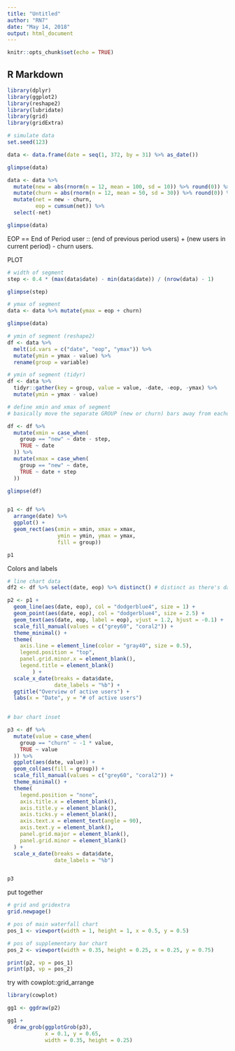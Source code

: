 ```yaml
---
title: "Untitled"
author: "RN7"
date: "May 14, 2018"
output: html_document
---
```


```r
knitr::opts_chunk$set(echo = TRUE)
```

## R Markdown


```r
library(dplyr)
library(ggplot2)
library(reshape2)
library(lubridate)
library(grid)
library(gridExtra)

# simulate data
set.seed(123)

data <- data.frame(date = seq(1, 372, by = 31) %>% as_date())

glimpse(data)

data <- data %>% 
  mutate(new = abs(rnorm(n = 12, mean = 100, sd = 10)) %>% round(0)) %>% 
  mutate(churn = abs(rnorm(n = 12, mean = 50, sd = 30)) %>% round(0)) %>% 
  mutate(net = new - churn,
         eop = cumsum(net)) %>% 
  select(-net)

glimpse(data)


```

EOP == End of Period user :: (end of previous period users) + (new users in current period) - churn users.

PLOT

```r
# width of segment
step <- 0.4 * (max(data$date) - min(data$date)) / (nrow(data) - 1)

glimpse(step)

# ymax of segment
data <- data %>% mutate(ymax = eop + churn)

glimpse(data)

# ymin of segment (reshape2)
df <- data %>% 
  melt(id.vars = c("date", "eop", "ymax")) %>% 
  mutate(ymin = ymax - value) %>% 
  rename(group = variable)

# ymin of segment (tidyr)
df <- data %>% 
  tidyr::gather(key = group, value = value, -date, -eop, -ymax) %>% 
  mutate(ymin = ymax - value)

# define xmin and xmax of segment
# basically move the separate GROUP (new or churn) bars away from eachother instead of stacked!

df <- df %>% 
  mutate(xmin = case_when(
    group == "new" ~ date - step, 
    TRUE ~ date
  )) %>% 
  mutate(xmax = case_when(
    group == "new" ~ date, 
    TRUE ~ date + step
  ))

glimpse(df)


p1 <- df %>% 
  arrange(date) %>% 
  ggplot() +
  geom_rect(aes(xmin = xmin, xmax = xmax,
                ymin = ymin, ymax = ymax, 
                fill = group))

p1
```

Colors and labels


```r
# line chart data
df2 <- df %>% select(date, eop) %>% distinct() # distinct as there's data for NEW and CHURN

p2 <- p1 +
  geom_line(aes(date, eop), col = "dodgerblue4", size = 1) +
  geom_point(aes(date, eop), col = "dodgerblue4", size = 2.5) +
  geom_text(aes(date, eop, label = eop), vjust = 1.2, hjust = -0.1) +
  scale_fill_manual(values = c("grey60", "coral2")) +
  theme_minimal() +
  theme(
    axis.line = element_line(color = "gray40", size = 0.5),
    legend.position = "top",
    panel.grid.minor.x = element_blank(),
    legend.title = element_blank()
        ) +
  scale_x_date(breaks = data$date,
               date_labels = "%b") +
  ggtitle("Overview of active users") +
  labs(x = "Date", y = "# of active users")
  

# bar chart inset

p3 <- df %>% 
  mutate(value = case_when(
    group == "churn" ~ -1 * value,
    TRUE ~ value
  )) %>% 
  ggplot(aes(date, value)) +
  geom_col(aes(fill = group)) +
  scale_fill_manual(values = c("grey60", "coral2")) +
  theme_minimal() +
  theme(
    legend.position = "none",
    axis.title.x = element_blank(),
    axis.title.y = element_blank(),
    axis.ticks.y = element_blank(),
    axis.text.x = element_text(angle = 90),
    axis.text.y = element_blank(),
    panel.grid.major = element_blank(),
    panel.grid.minor = element_blank()
  ) +
  scale_x_date(breaks = data$date, 
               date_labels = "%b")


p3


```


put together

```r
# grid and gridextra
grid.newpage()

# pos of main waterfall chart
pos_1 <- viewport(width = 1, height = 1, x = 0.5, y = 0.5)

# pos of supplementary bar chart
pos_2 <- viewport(width = 0.35, height = 0.25, x = 0.25, y = 0.75)

print(p2, vp = pos_1)
print(p3, vp = pos_2)

```

try with cowplot::grid_arrange

```r
library(cowplot)

gg1 <- ggdraw(p2)

gg1 +
  draw_grob(ggplotGrob(p3),
            x = 0.1, y = 0.65,
            width = 0.35, height = 0.25)



```





















